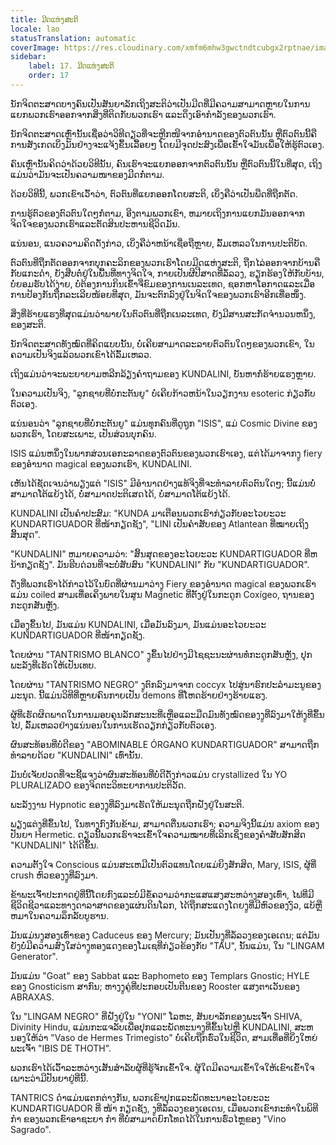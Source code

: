 ```yaml
---
title: ມີດແຫ່ງສະຕິ
locale: lao
statusTranslation: automatic
coverImage: https://res.cloudinary.com/xmfm6mhw3gwctndtcubgx2rptnae/image/upload/v1741354419/small_cover_la_gran_rebelion_28716e29d2.webp
sidebar:
    label: 17. ມີດແຫ່ງສະຕິ
    order: 17
---
```

ນັກຈິດຕະສາດບາງຄົນເປັນສັນຍາລັກເຖິງສະຕິວ່າເປັນມີດທີ່ມີຄວາມສາມາດຫຼາຍໃນການແຍກພວກເຮົາອອກຈາກສິ່ງທີ່ຕິດກັບພວກເຮົາ ແລະດຶງເອົາກຳລັງຂອງພວກເຮົາ.

ນັກຈິດຕະສາດເຫຼົ່ານັ້ນເຊື່ອວ່າວິທີດຽວທີ່ຈະຫຼີກໜີຈາກອຳນາດຂອງຕົວຕົນນັ້ນ ຫຼືຕົວຕົນນີ້ຄືການສັງເກດເບິ່ງມັນຢ່າງຈະແຈ້ງຂຶ້ນເລື້ອຍໆ ໂດຍມີຈຸດປະສົງເພື່ອເຂົ້າໃຈມັນເພື່ອໃຫ້ຮູ້ຕົວເອງ.

ຄົນເຫຼົ່ານັ້ນຄິດວ່າດ້ວຍວິທີນັ້ນ, ຄົນເຮົາຈະແຍກອອກຈາກຕົວຕົນນັ້ນ ຫຼືຕົວຕົນນີ້ໃນທີ່ສຸດ, ເຖິງແມ່ນວ່າມັນຈະເປັນຄວາມໜາຂອງມີດກໍ່ຕາມ.

ດ້ວຍວິທີນີ້, ພວກເຂົາເວົ້າວ່າ, ຕົວຕົນທີ່ແຍກອອກໂດຍສະຕິ, ເບິ່ງຄືວ່າເປັນພືດທີ່ຖືກຕັດ.

ການຮູ້ຕົວຂອງຕົວຕົນໃດໆກໍ່ຕາມ, ອີງຕາມພວກເຂົາ, ຫມາຍເຖິງການແຍກມັນອອກຈາກຈິດໃຈຂອງພວກເຮົາແລະຕັດສິນປະຫານຊີວິດມັນ.

ແນ່ນອນ, ແນວຄວາມຄິດດັ່ງກ່າວ, ເບິ່ງຄືວ່າຫນ້າເຊື່ອຖືຫຼາຍ, ລົ້ມເຫລວໃນການປະຕິບັດ.

ຕົວຕົນທີ່ຖືກຕັດອອກຈາກບຸກຄະລິກຂອງພວກເຮົາໂດຍມີດແຫ່ງສະຕິ, ຖືກໄລ່ອອກຈາກບ້ານຄືກັບແກະດຳ, ຍັງສືບຕໍ່ຢູ່ໃນພື້ນທີ່ທາງຈິດໃຈ, ກາຍເປັນຜີປີສາດທີ່ລໍ້ລວງ, ຮຽກຮ້ອງໃຫ້ກັບບ້ານ, ບໍ່ຍອມຮັບໄດ້ງ່າຍ, ບໍ່ຕ້ອງການກິນເຂົ້າຈີ່ຂົມຂອງການເນລະເທດ, ຊອກຫາໂອກາດແລະເມື່ອການປ້ອງກັນຖືກລະເລີຍໜ້ອຍທີ່ສຸດ, ມັນຈະຕົກລົງຢູ່ໃນຈິດໃຈຂອງພວກເຮົາອີກເທື່ອໜຶ່ງ.

ສິ່ງທີ່ຮ້າຍແຮງທີ່ສຸດແມ່ນວ່າພາຍໃນຕົວຕົນທີ່ຖືກເນລະເທດ, ຍັງມີສານສະກັດຈໍານວນຫນຶ່ງ, ຂອງສະຕິ.

ນັກຈິດຕະສາດທັງໝົດທີ່ຄິດແບບນັ້ນ, ບໍ່ເຄີຍສາມາດລະລາຍຕົວຕົນໃດໆຂອງພວກເຂົາ, ໃນຄວາມເປັນຈິງແລ້ວພວກເຂົາໄດ້ລົ້ມເຫລວ.

ເຖິງແມ່ນວ່າຈະພະຍາຍາມຫລີກລ້ຽງຄໍາຖາມຂອງ KUNDALINI, ບັນຫາກໍ່ຮ້າຍແຮງຫຼາຍ.

ໃນຄວາມເປັນຈິງ, "ລູກຊາຍທີ່ບໍ່ກະຕັນຍູ" ບໍ່ເຄີຍກ້າວຫນ້າໃນວຽກງານ esoteric ກ່ຽວກັບຕົວເອງ.

ແນ່ນອນວ່າ "ລູກຊາຍທີ່ບໍ່ກະຕັນຍູ" ແມ່ນທຸກຄົນທີ່ດູຖູກ "ISIS", ແມ່ Cosmic Divine ຂອງພວກເຮົາ, ໂດຍສະເພາະ, ເປັນສ່ວນບຸກຄົນ.

ISIS ແມ່ນຫນຶ່ງໃນພາກສ່ວນເອກະລາດຂອງຕົວຕົນຂອງພວກເຮົາເອງ, ແຕ່ໄດ້ມາຈາກງູ fiery ຂອງອໍານາດ magical ຂອງພວກເຮົາ, KUNDALINI.

ເຫັນໄດ້ຊັດເຈນວ່າພຽງແຕ່ "ISIS" ມີອໍານາດຢ່າງແທ້ຈິງທີ່ຈະທໍາລາຍຕົວຕົນໃດໆ; ນີ້​ແມ່ນ​ບໍ່​ສາ​ມາດ​ໂຕ້​ແຍ້ງ​ໄດ້, ບໍ່​ສາ​ມາດ​ປະ​ຕິ​ເສດ​ໄດ້, ບໍ່​ສາ​ມາດ​ໂຕ້​ແຍ້ງ​ໄດ້.

KUNDALINI ເປັນຄໍາປະສົມ: "KUNDA ມາເຕືອນພວກເຮົາກ່ຽວກັບອະໄວຍະວະ KUNDARTIGUADOR ທີ່ໜ້າກຽດຊັງ", "LINI ເປັນຄຳສັບຂອງ Atlantean ທີ່ໝາຍເຖິງສິ້ນສຸດ".

"KUNDALINI" ຫມາຍຄວາມວ່າ: "ສິ້ນສຸດຂອງອະໄວຍະວະ KUNDARTIGUADOR ທີ່ຫນ້າກຽດຊັງ". ມັນຮີບດ່ວນທີ່ຈະບໍ່ສັບສົນ "KUNDALINI" ກັບ "KUNDARTIGUADOR".

ດັ່ງທີ່ພວກເຮົາໄດ້ກ່າວໄວ້ໃນບົດທີ່ຜ່ານມາວ່າງູ Fiery ຂອງອໍານາດ magical ຂອງພວກເຮົາແມ່ນ coiled ສາມເທື່ອເຄິ່ງພາຍໃນສູນ Magnetic ທີ່ຕັ້ງຢູ່ໃນກະດູກ Coxígeo, ຖານຂອງກະດູກສັນຫຼັງ.

ເມື່ອງູຂຶ້ນໄປ, ມັນແມ່ນ KUNDALINI, ເມື່ອມັນລົງມາ, ມັນແມ່ນອະໄວຍະວະ KUNDARTIGUADOR ທີ່ໜ້າກຽດຊັງ.

ໂດຍຜ່ານ "TANTRISMO BLANCO" ງູຂຶ້ນໄປຢ່າງມີໄຊຊະນະຜ່ານທໍ່ກະດູກສັນຫຼັງ, ປຸກພະລັງທີ່ເຮັດໃຫ້ເປັນເທບ.

ໂດຍຜ່ານ "TANTRISMO NEGRO" ງູຕົກລົງມາຈາກ coccyx ໄປສູ່ນາຮົກປະລໍາມະນູຂອງມະນຸດ. ນີ້ແມ່ນວິທີທີ່ຫຼາຍຄົນກາຍເປັນ demons ທີ່ໂຫດຮ້າຍຢ່າງຮ້າຍແຮງ.

ຜູ້ທີ່ເຮັດຜິດພາດໃນການມອບຄຸນລັກສະນະທີ່ເຫຼືອແລະມືດມົນທັງໝົດຂອງງູທີ່ລົງມາໃຫ້ງູທີ່ຂຶ້ນໄປ, ລົ້ມເຫລວຢ່າງແນ່ນອນໃນການເຮັດວຽກກ່ຽວກັບຕົວເອງ.

ຜົນສະທ້ອນທີ່ບໍ່ດີຂອງ "ABOMINABLE ÓRGANO KUNDARTIGUADOR" ສາມາດຖືກທໍາລາຍດ້ວຍ "KUNDALINI" ເທົ່ານັ້ນ.

ມັນບໍ່ເຈັບປວດທີ່ຈະຊີ້ແຈງວ່າຜົນສະທ້ອນທີ່ບໍ່ດີດັ່ງກ່າວແມ່ນ crystallized ໃນ YO PLURALIZADO ຂອງຈິດຕະວິທະຍາການປະຕິວັດ.

ພະລັງງານ Hypnotic ຂອງງູທີ່ລົງມາເຮັດໃຫ້ມະນຸດຖືກຝັງຢູ່ໃນສະຕິ.

ພຽງແຕ່ງູທີ່ຂຶ້ນໄປ, ໃນທາງກົງກັນຂ້າມ, ສາມາດຕື່ນພວກເຮົາ; ຄວາມຈິງນີ້ແມ່ນ axiom ຂອງປັນຍາ Hermetic. ດຽວນີ້ພວກເຮົາຈະເຂົ້າໃຈຄວາມໝາຍທີ່ເລິກເຊິ່ງຂອງຄຳສັບສັກສິດ "KUNDALINI" ໄດ້ດີຂຶ້ນ.

ຄວາມຕັ້ງໃຈ Conscious ແມ່ນສະເຫມີເປັນຕົວແທນໂດຍແມ່ຍິງສັກສິດ, Mary, ISIS, ຜູ້ທີ່ crush ຫົວຂອງງູທີ່ລົງມາ.

ຂ້າພະເຈົ້າປະກາດຢູ່ທີ່ນີ້ໂດຍກົງແລະບໍ່ມີຂໍ້ຄວາມວ່າກະແສແສງສະຫວ່າງສອງເທົ່າ, ໄຟທີ່ມີຊີວິດຊີວາແລະທາງດາລາສາດຂອງແຜ່ນດິນໂລກ, ໄດ້ຖືກສະແດງໂດຍງູທີ່ມີຫົວຂອງງົວ, ແບ້ຫຼືຫມາໃນຄວາມລຶກລັບບູຮານ.

ມັນແມ່ນງູສອງເທົ່າຂອງ Caduceus ຂອງ Mercury; ມັນເປັນງູທີ່ລໍ້ລວງຂອງເອເດນ; ແຕ່ມັນຍັງບໍ່ມີຄວາມສົງໃສວ່າງູທອງແດງຂອງໂມເຊທີ່ກ່ຽວຂ້ອງກັບ "TAU", ນັ້ນແມ່ນ, ໃນ "LINGAM Generator".

ມັນແມ່ນ "Goat" ຂອງ Sabbat ແລະ Baphometo ຂອງ Templars Gnostic; HYLE ຂອງ Gnosticism ສາກົນ; ຫາງງູຄູ່ທີ່ປະກອບເປັນຕີນຂອງ Rooster ແສງຕາເວັນຂອງ ABRAXAS.

ໃນ "LINGAM NEGRO" ທີ່ຝັງຢູ່ໃນ "YONI" ໂລຫະ, ສັນຍາລັກຂອງພະເຈົ້າ SHIVA, Divinity Hindu, ແມ່ນກະແຈລັບເພື່ອປຸກແລະພັດທະນາງູທີ່ຂຶ້ນໄປຫຼື KUNDALINI, ສະຫນອງໃຫ້ວ່າ "Vaso de Hermes Trimegisto" ບໍ່ເຄີຍຖືກຮົ່ວໃນຊີວິດ, ສາມເທື່ອທີ່ຍິ່ງໃຫຍ່ພະເຈົ້າ "IBIS DE THOTH".

ພວກເຮົາໄດ້ເວົ້າລະຫວ່າງເສັ້ນສໍາລັບຜູ້ທີ່ຮູ້ຈັກເຂົ້າໃຈ. ຜູ້ໃດມີຄວາມເຂົ້າໃຈໃຫ້ເຂົາເຂົ້າໃຈເພາະວ່າມີປັນຍາຢູ່ທີ່ນີ້.

TANTRICS ດຳແມ່ນແຕກຕ່າງກັນ, ພວກເຂົາປຸກແລະພັດທະນາອະໄວຍະວະ KUNDARTIGUADOR ທີ່ ໜ້າ ກຽດຊັງ, ງູທີ່ລໍ້ລວງຂອງເອເດນ, ເມື່ອພວກເຂົາກະທຳໃນພິທີ ກຳ ຂອງພວກເຂົາອາຊະຍາ ກຳ ທີ່ບໍ່ສາມາດຍົກໂທດໄດ້ໃນການຮົ່ວໄຫຼຂອງ "Vino Sagrado".

